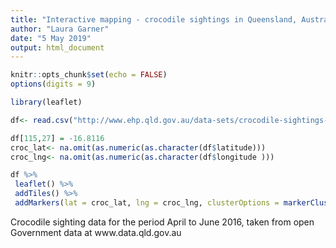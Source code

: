 ```yaml
---
title: "Interactive mapping - crocodile sightings in Queensland, Australia"
author: "Laura Garner"
date: "5 May 2019"
output: html_document
---
```


```r
knitr::opts_chunk$set(echo = FALSE)
options(digits = 9)
```


```r
library(leaflet)

df<- read.csv("http://www.ehp.qld.gov.au/data-sets/crocodile-sightings-apr-jun-2016.csv", na.strings = c("no data", "n/a"))

df[115,27] = -16.8116
croc_lat<- na.omit(as.numeric(as.character(df$latitude)))
croc_lng<- na.omit(as.numeric(as.character(df$longitude )))

```

```r
df %>%
 leaflet() %>%
 addTiles() %>%
 addMarkers(lat = croc_lat, lng = croc_lng, clusterOptions = markerClusterOptions(), popup = paste("Size:", df$size.of.largest.crocodile..m...estimate.))
```

Crocodile sighting data for the period April to June 2016, taken from open Government data at www.data.qld.gov.au 